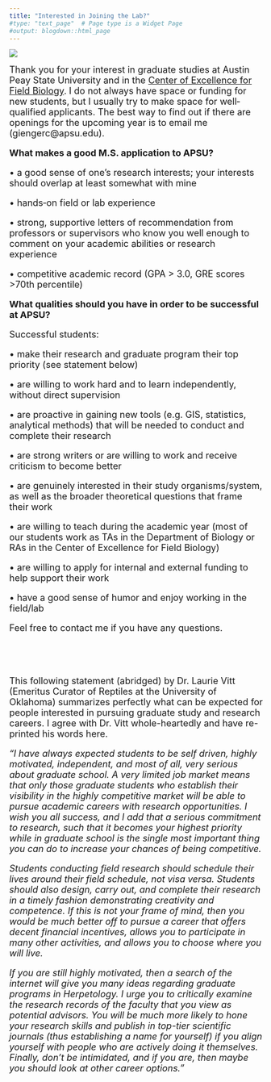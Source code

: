 ```yaml
---
title: "Interested in Joining the Lab?"
#type: "text_page"  # Page type is a Widget Page
#output: blogdown::html_page 
---
```

![](images/3-sized.jpg)

<font size="4">Thank you for your interest in graduate studies at Austin Peay State University and in the <a href="http://www.apsu.edu/field-biology">Center of Excellence for Field Biology</a>. I do not always have space or funding for new students, but I usually try to make space for well‐qualified applicants. The best way to find out if there are openings for the upcoming year is to email me (giengerc@apsu.edu).

**What makes a good M.S. application to APSU?**

• a good sense of one's research interests; your interests should overlap at least somewhat with mine

• hands‐on field or lab experience

• strong, supportive letters of recommendation from professors or supervisors who know you well enough to comment on your academic abilities or research experience

• competitive academic record (GPA > 3.0, GRE scores >70th percentile)

**What qualities should you have in order to be successful at APSU?**

Successful students:

• make their research and graduate program their top priority (see statement below)

• are willing to work hard and to learn independently, without direct supervision

• are proactive in gaining new tools (e.g. GIS, statistics, analytical methods) that will be needed to conduct and complete their research

• are strong writers or are willing to work and receive criticism to become better

• are genuinely interested in their study organisms/system, as well as the broader theoretical questions that frame their work

• are willing to teach during the academic year (most of our students work as TAs in the Department of Biology or RAs in the Center of Excellence for Field Biology)

• are willing to apply for internal and external funding to help support their work

• have a good sense of humor and enjoy working in the field/lab

Feel free to contact me if you have any questions.
<br>
<br>
<br>
<br>
<br>
This following statement (abridged) by Dr. Laurie Vitt (Emeritus Curator of Reptiles at the University of Oklahoma) summarizes perfectly what can be expected for people interested in pursuing graduate study and research careers. I agree with Dr. Vitt whole-heartedly and have re-printed his words here.

*“I have always expected students to be self driven, highly motivated, independent, and most of all, very serious about graduate school. A very limited job market means that only those graduate students who establish their visibility in the highly competitive market will be able to pursue academic careers with research opportunities. I wish you all success, and I add that a serious commitment to research, such that it becomes your highest priority while in graduate school is the single most important thing you can do to increase your chances of being competitive.*

*Students conducting field research should schedule their lives around their field schedule, not visa versa. Students should also design, carry out, and complete their research in a timely fashion demonstrating creativity and competence. If this is not your frame of mind, then you would be much better off to pursue a career that offers decent financial incentives, allows you to participate in many other activities, and allows you to choose where you will live.*

*If you are still highly motivated, then a search of the internet will give you many ideas regarding graduate programs in Herpetology. I urge you to critically examine the research records of the faculty that you view as potential advisors. You will be much more likely to hone your research skills and publish in top-tier scientific journals (thus establishing a name for yourself) if you align yourself with people who are actively doing it themselves. Finally, don't be intimidated, and if you are, then maybe you should look at other career options.”*
</font>
